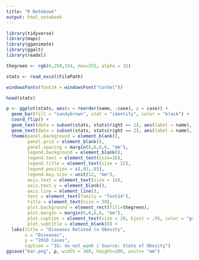 ```yaml
---
title: "R Notebook"
output: html_notebook
---
```

```r
library(tidyverse)
library(maps)
library(gganimate)
library(ggalt)
library(readxl)

thegreen <- rgb(0,250,154, max=255, alpha = 15)

stats <- read_excel(FilePath)

windowsFonts(font14 = windowsFont("Corbel"))

head(stats)

p <- ggplot(stats, aes(x = reorder(name, -case), y = case)) +
  geom_bar(fill = "sandybrown", stat = "identity", color = "black") +
  coord_flip() +
  geom_text(data = subset(stats, stats$right == 1), aes(label = name), size = 12, hjust = "right") +
  geom_text(data = subset(stats, stats$right == 2), aes(label = name), size = 12, hjust = "left") +
  theme(panel.background = element_blank(), 
        panel.grid = element_blank(),
        panel.spacing = margin(6,6,6,6, "mm"),  
        legend.background = element_blank(),
        legend.text = element_text(size=16),
        legend.title = element_text(size = 22),
        legend.position = c(.85,.85),
        legend.key.size = unit(12, "mm"), 
        axis.text = element_text(size = 14),
        axis.text.y = element_blank(),
        axis.line = element_line(),
        text = element_text(family = "font14"),
        title = element_text(size = 30), 
        plot.background = element_rect(fill=thegreen),
        plot.margin = margin(6,6,6,6, "mm"),
        plot.caption = element_text(size = 20, hjust = .95, color = "gray40"), 
        plot.subtitle = element_blank()) +
  labs(title = "Diseases Related to Obesity", 
       x = "Diseases",
       y = "2010 Cases",
       caption = "IG: do_not_wink | Source: State of Obesity")
ggsave("bar.png", p, width = 300, height=200, units= "mm")
```
